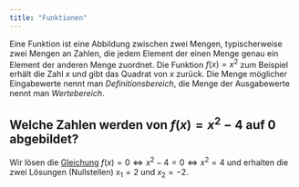 ```yaml
---
title: "Funktionen"
---
```


Eine Funktion ist eine Abbildung zwischen zwei Mengen, typischerweise zwei Mengen an Zahlen, die jedem Element der einen Menge genau ein Element der anderen Menge zuordnet. Die Funktion $f(x) = x^2$ zum Beispiel erhält die Zahl $x$ und gibt das Quadrat von $x$ zurück. Die Menge möglicher Eingabewerte nennt man *Definitionsbereich*, die Menge der Ausgabewerte nennt man *Wertebereich*.

::: {.callout-caution collapse="true"}
## Welche Zahlen werden von $f(x) = x^2 - 4$ auf $0$ abgebildet?

Wir lösen die [Gleichung](#gleichungen) $f(x) = 0 \Leftrightarrow x^2 - 4 = 0 \Leftrightarrow x^2 = 4$ und erhalten die zwei Lösungen (Nullstellen) $x_1 = 2$ und $x_2 = -2$.
:::
